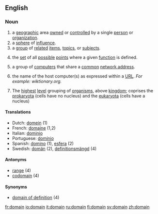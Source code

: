 ==English==

{{rank|looks|running|garden|887|domain|touch|higher|military}}

===Noun===
{{en-noun-reg}}

# a [[geographic]] area [[own]]ed or [[controlled]] by a single [[person]] or [[organization]].
# a [[sphere]] of [[influence]].
# a [[group]] of [[related]] [[item]]s, [[topic]]s, or [[subject]]s.
# {{math}} the [[set]] of all [[possible]] [[point]]s where a given [[function]] is defined.
# {{computing}} a group of [[computer]]s that share a [[common]] [[network address]].
# {{computing}} {{Internet}} the name of the host computer(s) as expressed within a [[URL]]. ''For example: wiktionary.org.''
#{{taxonomy}} The [[highest]] [[level]] grouping of [[organism]]s, above [[kingdom]]; coprises the [[prokaryota]] (cells have no nucleus) and the [[eukaryota]] (cells have a nucleus)

==== Translations ====
*Dutch: [[domein]] {{n}} (1)
*French: [[domaine]] {{f}} (1,2)
*Italian: [[dominio]] {{m}}
*Portuguese: [[domínio]] {{m}}
*Spanish: [[domino]] {{m}} (1), [[esfera]] {{f}} (2)
*Swedish: [[domän]] {{c}} (2), [[definitionsmängd]] {{c}} (4)

==== Antonyms ====
*[[range]] (4)
*[[codomain]] (4)

==== Synonyms ====
*[[domain of definition]] (4)

[[fr:domain]]
[[io:domain]]
[[it:domain]]
[[ru:domain]]
[[fi:domain]]
[[sv:domain]]
[[zh:domain]]